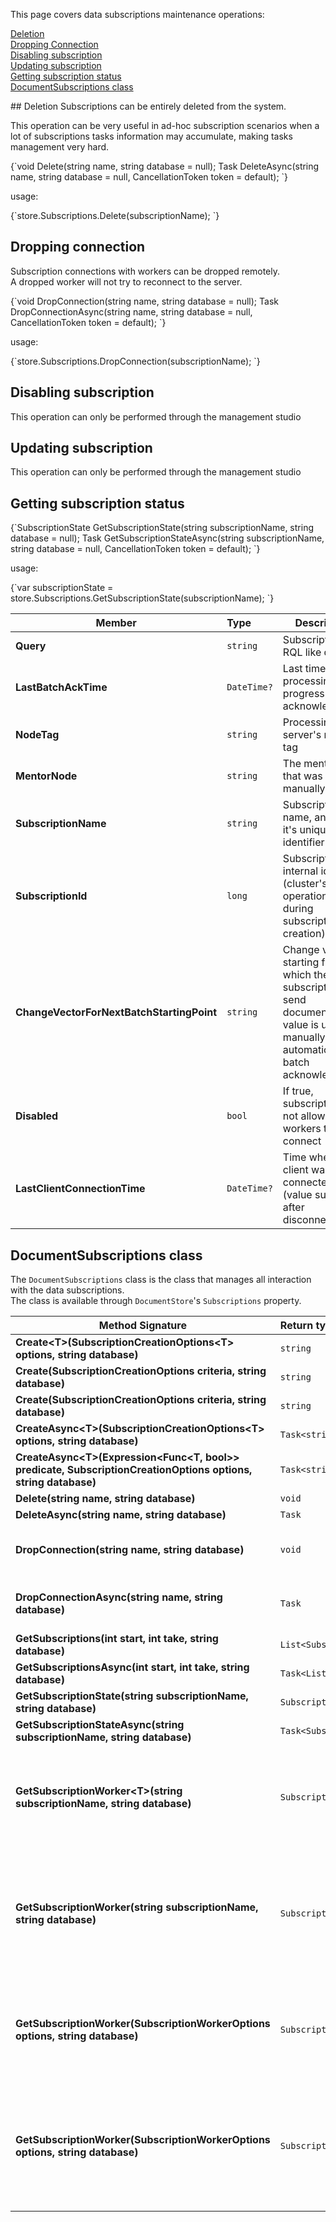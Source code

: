 
<Admonition type="note" title="">

This page covers data subscriptions maintenance operations:  

[Deletion](../../../client-api/data-subscriptions/advanced-topics/maintenance-operations.mdx#deletion)  
[Dropping Connection](../../../client-api/data-subscriptions/advanced-topics/maintenance-operations.mdx#dropping-connection)  
[Disabling subscription](../../../client-api/data-subscriptions/advanced-topics/maintenance-operations.mdx#disabling-subscription)  
[Updating subscription](../../../client-api/data-subscriptions/advanced-topics/maintenance-operations.mdx#updating-subscription)  
[Getting subscription status](../../../client-api/data-subscriptions/advanced-topics/maintenance-operations.mdx#getting-subscription-status)  
[DocumentSubscriptions class](../../../client-api/data-subscriptions/advanced-topics/maintenance-operations.mdx#documentsubscriptions-class)  

</Admonition>
## Deletion
Subscriptions can be entirely deleted from the system.  

This operation can be very useful in ad-hoc subscription scenarios when a lot of subscriptions tasks information may accumulate, making tasks management very hard.  

<TabItem value="interface_subscription_deletion" label="interface_subscription_deletion">
<CodeBlock language="csharp">
{`void Delete(string name, string database = null);
Task DeleteAsync(string name, string database = null, CancellationToken token = default);
`}
</CodeBlock>
</TabItem>

usage: 

<TabItem value="subscription_deletion" label="subscription_deletion">
<CodeBlock language="csharp">
{`store.Subscriptions.Delete(subscriptionName);
`}
</CodeBlock>
</TabItem>


    
## Dropping connection

Subscription connections with workers can be dropped remotely.  
A dropped worker will not try to reconnect to the server.

<TabItem value="interface_subscription_dropping" label="interface_subscription_dropping">
<CodeBlock language="csharp">
{`void DropConnection(string name, string database = null);
Task DropConnectionAsync(string name, string database = null, CancellationToken token = default);
`}
</CodeBlock>
</TabItem>

usage: 

<TabItem value="connection_dropping" label="connection_dropping">
<CodeBlock language="csharp">
{`store.Subscriptions.DropConnection(subscriptionName);
`}
</CodeBlock>
</TabItem>



## Disabling subscription
<Admonition type="info" title="">
This operation can only be performed through the management studio
</Admonition>


## Updating subscription
<Admonition type="info" title="">
This operation can only be performed through the management studio
</Admonition>


## Getting subscription status

<TabItem value="interface_subscription_state" label="interface_subscription_state">
<CodeBlock language="csharp">
{`SubscriptionState GetSubscriptionState(string subscriptionName, string database = null);
Task<SubscriptionState> GetSubscriptionStateAsync(string subscriptionName, string database = null, CancellationToken token = default);
`}
</CodeBlock>
</TabItem>

usage: 

<TabItem value="subscription_state" label="subscription_state">
<CodeBlock language="csharp">
{`var subscriptionState = store.Subscriptions.GetSubscriptionState(subscriptionName);
`}
</CodeBlock>
</TabItem>

<Admonition type="info" title="SubscriptionState" id="subscriptionstate" href="#subscriptionstate">

| Member | Type | Description |
|--------|:-----|-------------| 
| **Query** | `string` | Subscription's RQL like query. |
| **LastBatchAckTime** | `DateTime?` | Last time a batch processing progress was acknowledged. |
| **NodeTag** | `string` | Processing server's node tag |
| **MentorNode** | `string` | The mentor node that was manually set. |
| **SubscriptionName** | `string` | Subscription's name, and also it's unique identifier |
| **SubscriptionId** | `long` | Subscription's internal identifier (cluster's operation etag during subscription creation) |
| **ChangeVectorForNextBatchStartingPoint** | `string` | Change vector, starting from which the subscription will send documents. This value is updated manually, or automatically on batch acknowledgment  |
| **Disabled** | `bool` | If true, subscription will not allow workers to connect |
| **LastClientConnectionTime** | `DateTime?` | Time when last client was connected (value sustained after disconnection) |                

</Admonition>



## DocumentSubscriptions class
The `DocumentSubscriptions` class is the class that manages all interaction with the data subscriptions.  
The class is available through `DocumentStore`'s `Subscriptions` property.

| Method Signature| Return type | Description |
|--------|:---|-------------| 
| **Create&lt;T&gt;(SubscriptionCreationOptions&lt;T&gt; options, string database)** | `string` | Creates a new data subscription. |
| **Create(SubscriptionCreationOptions criteria, string database)** | `string` | Creates a new data subscription. |
| **Create(SubscriptionCreationOptions criteria, string database)** | `string` | Creates a new data subscription. |
| **CreateAsync&lt;T&gt;(SubscriptionCreationOptions&lt;T&gt; options, string database)** | `Task<string>` | Creates a new data subscription. |
| **CreateAsync&lt;T&gt;(Expression&lt;Func&lt;T, bool&gt;&gt; predicate, SubscriptionCreationOptions options, string database)** | `Task<string>` | Creates a new data subscription. |
| **Delete(string name, string database)** | `void` | Deletes subscription. |
| **DeleteAsync(string name, string database)** | `Task` | Deletes subscription. |
| **DropConnection(string name, string database)** | `void` | Drops existing subscription connection with worker. |
| **DropConnectionAsync(string name, string database)** | `Task` | Drops existing subscription connection with worker. |
| **GetSubscriptions(int start, int take, string database)** | `List<SubscriptionState>` | Returns subscriptions list. |
| **GetSubscriptionsAsync(int start, int take, string database)** | `Task<List<SubscriptionState>>` | Returns subscriptions list. |
| **GetSubscriptionState(string subscriptionName, string database)** | `SubscriptionState ` | Get specific subscription state. |
| **GetSubscriptionStateAsync(string subscriptionName, string database)** | `Task<SubscriptionState> ` | Get specific subscription state. |
| **GetSubscriptionWorker&lt;T&gt;(string subscriptionName, string database)** | `SubscriptionWorker<T>` | Generates a subscription worker, using default configurations, that processes documents deserialized to `T` type . |
| **GetSubscriptionWorker(string subscriptionName, string database)** | `SubscriptionWorker<dynamic>` | Generates a subscription worker, using default configurations, that processes documents in it's raw `BlittableJsonReader`, wrapped by dynamic object. |
| **GetSubscriptionWorker(SubscriptionWorkerOptions options, string database)** | `SubscriptionWorker<T>` | Generates a subscription worker, using default configurations, that processes documents deserialized to `T` type . |
| **GetSubscriptionWorker(SubscriptionWorkerOptions options, string database)** | `SubscriptionWorker<dynamic>` | Generates a subscription worker, using default configurations, that processes documents in it's raw `BlittableJsonReader`, wrapped by dynamic object. |




